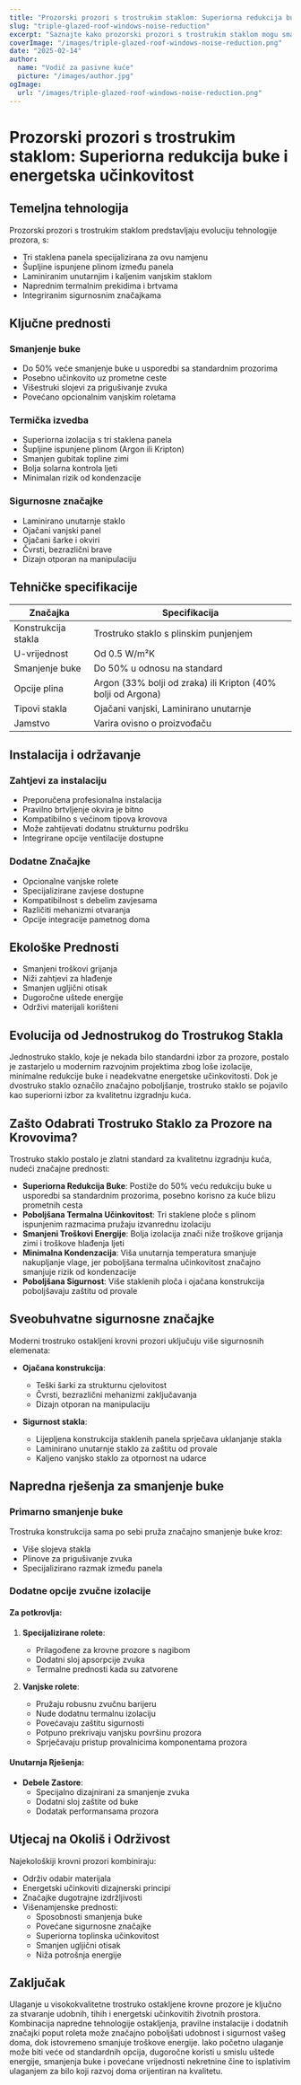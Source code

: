 ```yaml
---
title: "Prozorski prozori s trostrukim staklom: Superiorna redukcija buke i energetska učinkovitost"
slug: "triple-glazed-roof-windows-noise-reduction"
excerpt: "Saznajte kako prozorski prozori s trostrukim staklom mogu smanjiti buku do 50% uz poboljšanje energetske učinkovitosti i sigurnosti doma."
coverImage: "/images/triple-glazed-roof-windows-noise-reduction.png"
date: "2025-02-14"
author:
  name: "Vodič za pasivne kuće"
  picture: "/images/author.jpg"
ogImage:
  url: "/images/triple-glazed-roof-windows-noise-reduction.png"
---
```


# Prozorski prozori s trostrukim staklom: Superiorna redukcija buke i energetska učinkovitost

## Temeljna tehnologija

Prozorski prozori s trostrukim staklom predstavljaju evoluciju tehnologije prozora, s:

- Tri staklena panela specijalizirana za ovu namjenu
- Šupljine ispunjene plinom između panela
- Laminiranim unutarnjim i kaljenim vanjskim staklom
- Naprednim termalnim prekidima i brtvama
- Integriranim sigurnosnim značajkama

## Ključne prednosti

### Smanjenje buke
- Do 50% veće smanjenje buke u usporedbi sa standardnim prozorima
- Posebno učinkovito uz prometne ceste
- Višestruki slojevi za prigušivanje zvuka
- Povećano opcionalnim vanjskim roletama

### Termička izvedba
- Superiorna izolacija s tri staklena panela
- Šupljine ispunjene plinom (Argon ili Kripton)
- Smanjen gubitak topline zimi
- Bolja solarna kontrola ljeti
- Minimalan rizik od kondenzacije

### Sigurnosne značajke
- Laminirano unutarnje staklo
- Ojačani vanjski panel
- Ojačani šarke i okviri
- Čvrsti, bezrazlični brave
- Dizajn otporan na manipulaciju

## Tehničke specifikacije

| Značajka | Specifikacija |
|----------|---------------|
| Konstrukcija stakla | Trostruko staklo s plinskim punjenjem |
| U-vrijednost | Od 0.5 W/m²K |
| Smanjenje buke | Do 50% u odnosu na standard |
| Opcije plina | Argon (33% bolji od zraka) ili Kripton (40% bolji od Argona) |
| Tipovi stakla | Ojačani vanjski, Laminirano unutarnje |
| Jamstvo | Varira ovisno o proizvođaču |

## Instalacija i održavanje

### Zahtjevi za instalaciju
- Preporučena profesionalna instalacija
- Pravilno brtvljenje okvira je bitno
- Kompatibilno s većinom tipova krovova
- Može zahtijevati dodatnu strukturnu podršku
- Integrirane opcije ventilacije dostupne

### Dodatne Značajke
- Opcionalne vanjske rolete
- Specijalizirane zavjese dostupne
- Kompatibilnost s debelim zavjesama
- Različiti mehanizmi otvaranja
- Opcije integracije pametnog doma

## Ekološke Prednosti

- Smanjeni troškovi grijanja
- Niži zahtjevi za hlađenje
- Smanjen ugljični otisak
- Dugoročne uštede energije
- Održivi materijali korišteni

## Evolucija od Jednostrukog do Trostrukog Stakla

Jednostruko staklo, koje je nekada bilo standardni izbor za prozore, postalo je zastarjelo u modernim razvojnim projektima zbog loše izolacije, minimalne redukcije buke i neadekvatne energetske učinkovitosti. Dok je dvostruko staklo označilo značajno poboljšanje, trostruko staklo se pojavilo kao superiorni izbor za kvalitetnu izgradnju kuća.

## Zašto Odabrati Trostruko Staklo za Prozore na Krovovima?

Trostruko staklo postalo je zlatni standard za kvalitetnu izgradnju kuća, nudeći značajne prednosti:

- **Superiorna Redukcija Buke**: Postiže do 50% veću redukciju buke u usporedbi sa standardnim prozorima, posebno korisno za kuće blizu prometnih cesta
- **Poboljšana Termalna Učinkovitost**: Tri staklene ploče s plinom ispunjenim razmacima pružaju izvanrednu izolaciju
- **Smanjeni Troškovi Energije**: Bolja izolacija znači niže troškove grijanja zimi i troškove hlađenja ljeti
- **Minimalna Kondenzacija**: Viša unutarnja temperatura smanjuje nakupljanje vlage, jer poboljšana termalna učinkovitost značajno smanjuje rizik od kondenzacije
- **Poboljšana Sigurnost**: Više staklenih ploča i ojačana konstrukcija poboljšavaju zaštitu od provale

## Sveobuhvatne sigurnosne značajke

Moderni trostruko ostakljeni krovni prozori uključuju više sigurnosnih elemenata:

- **Ojačana konstrukcija**:
  - Teški šarki za strukturnu cjelovitost
  - Čvrsti, bezrazlični mehanizmi zaključavanja
  - Dizajn otporan na manipulaciju

- **Sigurnost stakla**:
  - Lijepljena konstrukcija staklenih panela sprječava uklanjanje stakla
  - Laminirano unutarnje staklo za zaštitu od provale
  - Kaljeno vanjsko staklo za otpornost na udarce

## Napredna rješenja za smanjenje buke

### Primarno smanjenje buke
Trostruka konstrukcija sama po sebi pruža značajno smanjenje buke kroz:
- Više slojeva stakla
- Plinove za prigušivanje zvuka
- Specijalizirano razmak između panela

### Dodatne opcije zvučne izolacije

#### Za potkrovlja:
1. **Specijalizirane rolete**: 
   - Prilagođene za krovne prozore s nagibom
   - Dodatni sloj apsorpcije zvuka
   - Termalne prednosti kada su zatvorene

2. **Vanjske rolete**:
   - Pružaju robusnu zvučnu barijeru
   - Nude dodatnu termalnu izolaciju
   - Povećavaju zaštitu sigurnosti
   - Potpuno prekrivaju vanjsku površinu prozora
   - Sprječavaju pristup provalnicima komponentama prozora

#### Unutarnja Rješenja:
- **Debele Zastore**: 
  - Specijalno dizajnirani za smanjenje zvuka
  - Dodatni sloj zaštite od buke
  - Dodatak performansama prozora

## Utjecaj na Okoliš i Održivost

Najekološkiji krovni prozori kombiniraju:
- Održiv odabir materijala
- Energetski učinkoviti dizajnerski principi
- Značajke dugotrajne izdržljivosti
- Višenamjenske prednosti:
  - Sposobnosti smanjenja buke
  - Povećane sigurnosne značajke
  - Superiorna toplinska učinkovitost
  - Smanjen ugljični otisak
  - Niža potrošnja energije

## Zaključak

Ulaganje u visokokvalitetne trostruko ostakljene krovne prozore je ključno za stvaranje udobnih, tihih i energetski učinkovitih životnih prostora. Kombinacija napredne tehnologije ostakljenja, pravilne instalacije i dodatnih značajki poput roleta može značajno poboljšati udobnost i sigurnost vašeg doma, dok istovremeno smanjuje troškove energije. Iako početno ulaganje može biti veće od standardnih opcija, dugoročne koristi u smislu uštede energije, smanjenja buke i povećane vrijednosti nekretnine čine to isplativim ulaganjem za bilo koji razvoj doma orijentiran na kvalitetu.